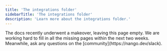 ```yaml
---
title: 'The integrations folder'
sidebarTitle: 'The integrations folder'
description: 'Learn more about the integrations folder.'
---
```


<Info>
The docs recently underwent a makeover, leaving this page empty. We are working hard to fill in all the missing pages within the next two weeks. Meanwhile, ask any questions on the [community](https://nango.dev/slack).
</Info>